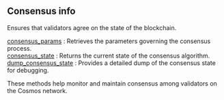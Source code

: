 ## Consensus info

Ensures that validators agree on the state of the blockchain.

[consensus_params](/cosmos-api/consensusinfo/consensus_params) : Retrieves the parameters governing the consensus process.  \
[consensus_state](/cosmos-api/consensusinfo/consensus_state) : Returns the current state of the consensus algorithm.  \
[dump_consensus_state](/cosmos-api/consensusinfo/dump_consensus_state) : Provides a detailed dump of the consensus state for debugging.

These methods help monitor and maintain consensus among validators on the Cosmos network.
